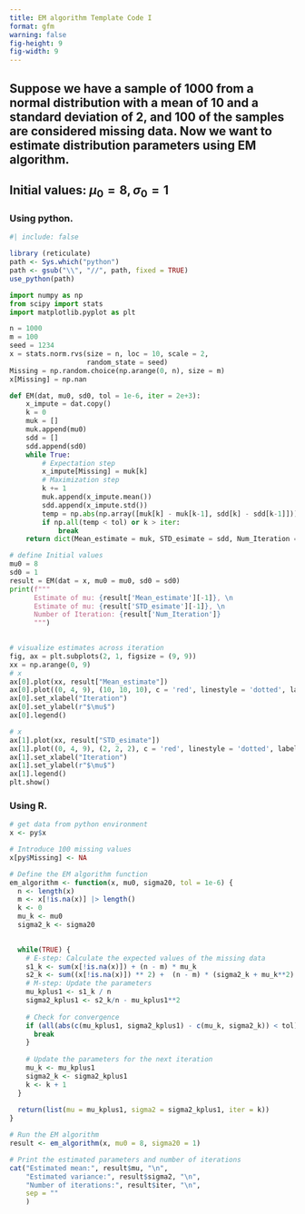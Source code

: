 ```yaml
---
title: EM algorithm Template Code I
format: gfm 
warning: false 
fig-height: 9
fig-width: 9
---
```



## Suppose we have a sample of 1000 from a normal distribution with a mean of 10 and a standard deviation of 2, and 100 of the samples are considered missing data. Now we want to estimate distribution parameters using EM algorithm.
## Initial values: $\mu_0 = 8, \sigma_0 = 1$




### Using python. 



```r
#| include: false

library (reticulate)
path <- Sys.which("python")
path <- gsub("\\", "//", path, fixed = TRUE)
use_python(path)
```



```python

import numpy as np
from scipy import stats
import matplotlib.pyplot as plt

n = 1000
m = 100
seed = 1234
x = stats.norm.rvs(size = n, loc = 10, scale = 2, 
                   random_state = seed)
Missing = np.random.choice(np.arange(0, n), size = m) 
x[Missing] = np.nan

def EM(dat, mu0, sd0, tol = 1e-6, iter = 2e+3): 
    x_impute = dat.copy()
    k = 0
    muk = []
    muk.append(mu0)
    sdd = []
    sdd.append(sd0)
    while True: 
        # Expectation step 
        x_impute[Missing] = muk[k]
        # Maximization step 
        k += 1
        muk.append(x_impute.mean())
        sdd.append(x_impute.std())
        temp = np.abs(np.array([muk[k] - muk[k-1], sdd[k] - sdd[k-1]]))
        if np.all(temp < tol) or k > iter:
            break
    return dict(Mean_estimate = muk, STD_esimate = sdd, Num_Iteration = k + 1)

# define Initial values
mu0 = 8
sd0 = 1
result = EM(dat = x, mu0 = mu0, sd0 = sd0)
print(f"""
      Estimate of mu: {result['Mean_estimate'][-1]}, \n 
      Estimate of mu: {result['STD_esimate'][-1]}, \n
      Number of Iteration: {result['Num_Iteration']}
      """)
    

# visualize estimates across iteration 
fig, ax = plt.subplots(2, 1, figsize = (9, 9))
xx = np.arange(0, 9)
# x
ax[0].plot(xx, result["Mean_estimate"])
ax[0].plot((0, 4, 9), (10, 10, 10), c = 'red', linestyle = 'dotted', label = r"$\mu = 10$")
ax[0].set_xlabel("Iteration")
ax[0].set_ylabel(r"$\mu$")
ax[0].legend()

# x
ax[1].plot(xx, result["STD_esimate"])
ax[1].plot((0, 4, 9), (2, 2, 2), c = 'red', linestyle = 'dotted', label = r"$\sigma = 2$")
ax[1].set_xlabel("Iteration")
ax[1].set_ylabel(r"$\mu$")
ax[1].legend()
plt.show()
```




### Using R. 


```r

# get data from python environment
x <- py$x

# Introduce 100 missing values
x[py$Missing] <- NA

# Define the EM algorithm function
em_algorithm <- function(x, mu0, sigma20, tol = 1e-6) {
  n <- length(x)
  m <- x[!is.na(x)] |> length()
  k <- 0
  mu_k <- mu0
  sigma2_k <- sigma20

  
  while(TRUE) {
    # E-step: Calculate the expected values of the missing data
    s1_k <- sum(x[!is.na(x)]) + (n - m) * mu_k
    s2_k <- sum((x[!is.na(x)]) ** 2) +  (n - m) * (sigma2_k + mu_k**2)
    # M-step: Update the parameters
    mu_kplus1 <- s1_k / n
    sigma2_kplus1 <- s2_k/n - mu_kplus1**2
    
    # Check for convergence
    if (all(abs(c(mu_kplus1, sigma2_kplus1) - c(mu_k, sigma2_k)) < tol)) {
      break
    }
    
    # Update the parameters for the next iteration
    mu_k <- mu_kplus1
    sigma2_k <- sigma2_kplus1
    k <- k + 1
  }
  
  return(list(mu = mu_kplus1, sigma2 = sigma2_kplus1, iter = k))
}

# Run the EM algorithm
result <- em_algorithm(x, mu0 = 8, sigma20 = 1)

# Print the estimated parameters and number of iterations
cat("Estimated mean:", result$mu, "\n",
    "Estimated variance:", result$sigma2, "\n",
    "Number of iterations:", result$iter, "\n", 
    sep = ""
    )

```